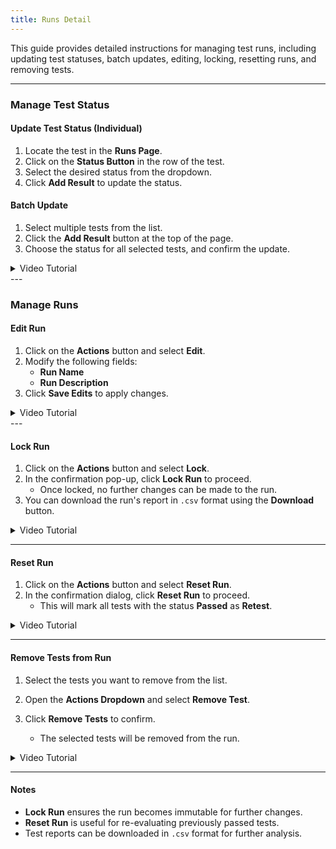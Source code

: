 ```yaml
---
title: Runs Detail
---
```


This guide provides detailed instructions for managing test runs, including updating test statuses, batch updates, editing, locking, resetting runs, and removing tests.

---

### Manage Test Status

#### Update Test Status (Individual)

1. Locate the test in the **Runs Page**.
2. Click on the **Status Button** in the row of the test.
3. Select the desired status from the dropdown.
4. Click **Add Result** to update the status.

#### Batch Update

1. Select multiple tests from the list.
2. Click the **Add Result** button at the top of the page.
3. Choose the status for all selected tests, and confirm the update.

<details>
  <summary>Video Tutorial</summary>
  ![Manage Test Status](./../../../../assets/test-status.gif)
</details>
---

### Manage Runs

#### Edit Run

1. Click on the **Actions** button and select **Edit**.
2. Modify the following fields:
   - **Run Name**
   - **Run Description**
3. Click **Save Edits** to apply changes.

<details>
  <summary>Video Tutorial</summary>
  ![Edit Run](./../../../../assets/edit-run.gif)
</details>
---

#### Lock Run

1. Click on the **Actions** button and select **Lock**.
2. In the confirmation pop-up, click **Lock Run** to proceed.
   - Once locked, no further changes can be made to the run.
3. You can download the run's report in `.csv` format using the **Download** button.

<details>
  <summary>Video Tutorial</summary>
  ![Lock Run](./../../../../assets/lock-run.gif)
</details>

---

#### Reset Run

1. Click on the **Actions** button and select **Reset Run**.
2. In the confirmation dialog, click **Reset Run** to proceed.
   - This will mark all tests with the status **Passed** as **Retest**.

<details>
  <summary>Video Tutorial</summary>
  ![Reset Run](./../../../../assets/reset-run.gif)
</details>

---

#### Remove Tests from Run

1. Select the tests you want to remove from the list.
2. Open the **Actions Dropdown** and select **Remove Test**.
3. Click **Remove Tests** to confirm.

   - The selected tests will be removed from the run.

<details>
  <summary>Video Tutorial</summary>
  ![Remove Tests from Run](./../../../../assets/remove-tests.gif)
</details>

---

#### Notes

- **Lock Run** ensures the run becomes immutable for further changes.
- **Reset Run** is useful for re-evaluating previously passed tests.
- Test reports can be downloaded in `.csv` format for further analysis.
